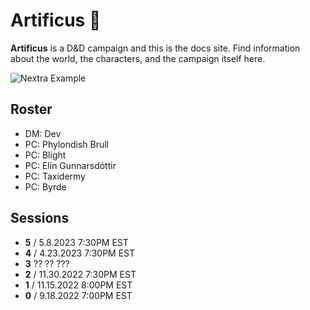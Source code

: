 # Artificus 🐉

**Artificus** is a D&D campaign and this is the docs site. Find information about the world, the characters, and the campaign itself here.

![Nextra Example](/scenes/life-tree-5.png)
## Roster

- DM: Dev
- PC: Phylondish Brull
- PC: Blight
- PC: Elín Gunnarsdóttir
- PC: Taxidermy
- PC: Byrde

## Sessions

- **5** / 5.8.2023 7:30PM EST
- **4** / 4.23.2023 7:30PM EST
- **3** ?? ?? ???
- **2** / 11.30.2022 7:30PM EST
- **1** / 11.15.2022 8:00PM EST
- **0** / 9.18.2022 7:00PM EST
